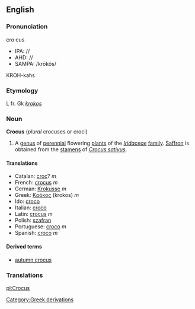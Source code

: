 {{rfc}}
==English==
===Pronunciation===
cro·cus
*IPA: //
*AHD: //
*SAMPA: /krōkŏs/
KROH-kahs

===Etymology===
L fr. Gk ''[[krokos]]''
===Noun===
'''Crocus''' (''plural'' crocuses or croci)

{{wikipedia}}
# A [[genus]] of [[perennial]] flowering [[plant]]s of the ''[[Iridaceae]]'' [[family]]. [[Saffron]] is obtained from the [[stamen]]s of ''[[Crocus sativus]]''.

==== Translations ====

*Catalan: [[croc]]? ''m''
*French: [[crocus]] ''m''
*German: [[Krokusse]] ''m''
*Greek: [[Κρόκος]] (krokos) ''m''
*Ido: [[croco]]
*Italian: [[croco]]
*Latin: [[crocus]] ''m''
*Polish: [[szafran]]
*Portuguese: [[croco]] ''m''
*Spanish: [[croco]] ''m''

====Derived terms====
*[[autumn crocus]]

===Translations===

[[pl:Crocus]]
[[Category:Greek derivations]]